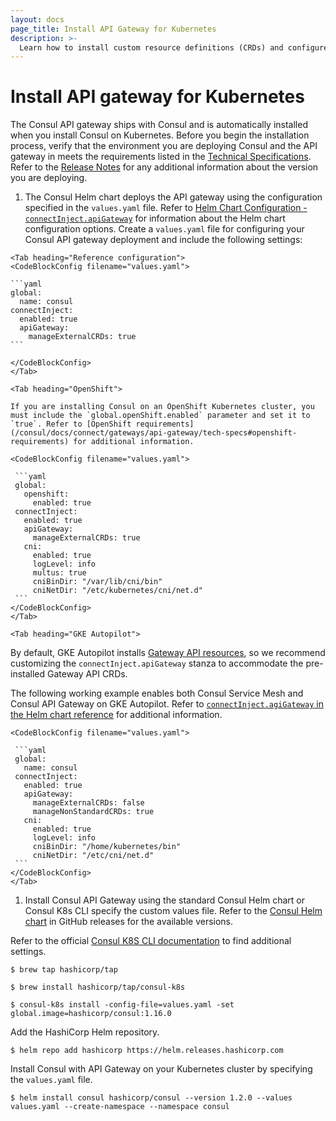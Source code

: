 ```yaml
---
layout: docs
page_title: Install API Gateway for Kubernetes
description: >-
  Learn how to install custom resource definitions (CRDs) and configure the Helm chart so that you can run Consul API Gateway on your Kubernetes deployment.
---
```


# Install API gateway for Kubernetes

The Consul API gateway ships with Consul and is automatically installed when you install Consul on Kubernetes. Before you begin the installation process, verify that the environment you are deploying Consul and the API gateway in meets the requirements listed in the [Technical Specifications](/consul/docs/api-gateway/tech-specs). Refer to the [Release Notes](/consul/docs/release-notes) for any additional information about the version you are deploying.

1. The Consul Helm chart deploys the API gateway using the configuration specified in the `values.yaml` file. Refer to [Helm Chart Configuration - `connectInject.apiGateway`](/consul/docs/k8s/helm#apigateway) for information about the Helm chart configuration options. Create a `values.yaml` file for configuring your Consul API gateway deployment and include the following settings:

  <Tabs>
  
    <Tab heading="Reference configuration">
    <CodeBlockConfig filename="values.yaml">
  
    ```yaml
    global:
      name: consul
    connectInject:
      enabled: true
      apiGateway:
        manageExternalCRDs: true
    ```
  
    </CodeBlockConfig>
    </Tab>
    
    <Tab heading="OpenShift">
  
    If you are installing Consul on an OpenShift Kubernetes cluster, you must include the `global.openShift.enabled` parameter and set it to `true`. Refer to [OpenShift requirements](/consul/docs/connect/gateways/api-gateway/tech-specs#openshift-requirements) for additional information.
  
    <CodeBlockConfig filename="values.yaml">
  
     ```yaml
     global:
       openshift:
         enabled: true
     connectInject:
       enabled: true
       apiGateway:
         manageExternalCRDs: true
       cni:
         enabled: true
         logLevel: info
         multus: true
         cniBinDir: "/var/lib/cni/bin"
         cniNetDir: "/etc/kubernetes/cni/net.d"
     ```
    </CodeBlockConfig>
    </Tab> 
  
    <Tab heading="GKE Autopilot">
  
By default, GKE Autopilot installs [Gateway API resources](https://gateway-api.sigs.k8s.io), so we recommend customizing the `connectInject.apiGateway` stanza to accommodate the pre-installed Gateway API CRDs. 
    
The following working example enables both Consul Service Mesh and Consul API Gateway on GKE Autopilot. Refer to [`connectInject.agiGateway` in the Helm chart reference](https://developer.hashicorp.com/consul/docs/k8s/helm#v-connectinject-apigateway) for additional information. 
  
    <CodeBlockConfig filename="values.yaml">
  
     ```yaml
     global:
       name: consul
     connectInject:
       enabled: true
       apiGateway:
         manageExternalCRDs: false
         manageNonStandardCRDs: true
       cni:
         enabled: true
         logLevel: info
         cniBinDir: "/home/kubernetes/bin"
         cniNetDir: "/etc/cni/net.d"
     ```
    </CodeBlockConfig>
    </Tab> 
  
  </Tabs>  

1. Install Consul API Gateway using the standard Consul Helm chart or Consul K8s CLI specify the custom values file. Refer to the [Consul Helm chart](https://github.com/hashicorp/consul-k8s/releases) in GitHub releases for the available versions.

<Tabs>
<Tab heading="Consul K8s CLI (Mac Only)">

Refer to the official [Consul K8S CLI documentation](/consul/docs/k8s/k8s-cli) to find additional settings.

```shell-session
$ brew tap hashicorp/tap
```

```shell-session
$ brew install hashicorp/tap/consul-k8s
```

```shell-session
$ consul-k8s install -config-file=values.yaml -set global.image=hashicorp/consul:1.16.0
```

</Tab>
<Tab heading="Helm">

Add the HashiCorp Helm repository.

```shell-session
$ helm repo add hashicorp https://helm.releases.hashicorp.com
```
Install Consul with API Gateway on your Kubernetes cluster by specifying the `values.yaml` file.

```shell-session
$ helm install consul hashicorp/consul --version 1.2.0 --values values.yaml --create-namespace --namespace consul
```
</Tab>
</Tabs>

<!--
****** KEEP ALL PAGE CONTENT ABOVE THIS LINE *******
Only Reference style links should be added below this comment
--->
[tech-specs]: /consul/docs/api-gateway/tech-specs
[rel-notes]: /consul/docs/release-notes
